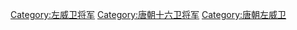 [[Category:左威卫将军|Category:左威卫将军]]
[[Category:唐朝十六卫将军|Category:唐朝十六卫将军]]
[[Category:唐朝左威卫|Category:唐朝左威卫]]